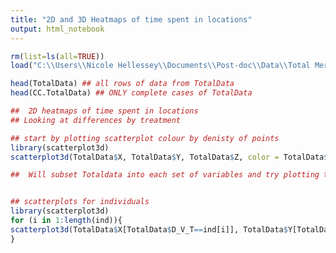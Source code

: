 ```yaml
---
title: "2D and 3D Heatmaps of time spent in locations"
output: html_notebook
---
```



```r
rm(list=ls(all=TRUE))
load("C:\\Users\\Nicole Hellessey\\Documents\\Post-doc\\Data\\Total Merged Data File.Rdata")

head(TotalData) ## all rows of data from TotalData
head(CC.TotalData) ## ONLY complete cases of TotalData

##  2D heatmaps of time spent in locations
## Looking at differences by treatment

## start by plotting scatterplot colour by denisty of points
library(scatterplot3d)
scatterplot3d(TotalData$X, TotalData$Y, TotalData$Z, color = TotalData$Flow.rate, pch = 20, xlab = "X Axis (m)", ylab = "Y Axis (m)", zlab = "Z Axis (m)", cex.symbols = 0.5, )

##  Will subset Totaldata into each set of variables and try plotting this again


## scatterplots for individuals
library(scatterplot3d)
for (i in 1:length(ind)){
scatterplot3d(TotalData$X[TotalData$D_V_T==ind[i]], TotalData$Y[TotalData$D_V_T==ind[i]], TotalData$Z[TotalData$D_V_T==ind[i]], pch = 20, xlab = "X Axis (m)", ylab = "Y Axis (m)", zlab = "Z Axis (m)", main = ind[i], cex.symbols = 0.5, )
}



```


